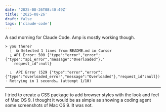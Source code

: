 ```yaml
---
date: '2025-08-26T08:40:49Z'
title: '2025-08-26'
draft: false
tags: ['claude-code']
---
```


A sad morning for Claude Code.
Amp is mostly working though.

```
> you there?
  ⎿  ⧉ Selected 1 lines from README.md in Cursor
  ⎿ API Error: 500 {"type":"error","error":{"type":"api_error","message":"Overloaded"},"
    request_id":null}
```

```
  ⎿  API Error (529 {"type":"error","error":{"type":"overloaded_error","message":"Overloaded"},"request_id":null}) · Retrying in 1 seconds… (attempt 1/10)
```

---

I tried to create a CSS package to add browser styles with the look and feel of Mac OS 9.
I thought it would be as simple as showing a coding agent some screenshots of Mac OS 9.
It was not.
